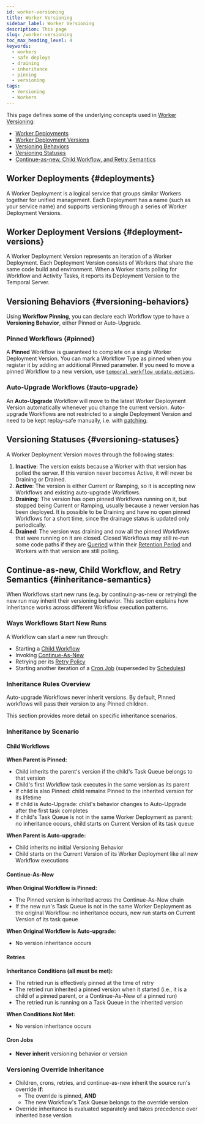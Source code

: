 ```yaml
---
id: worker-versioning
title: Worker Versioning
sidebar_label: Worker Versioning
description: This page 
slug: /worker-versioning
toc_max_heading_level: 4
keywords:
  - workers
  - safe deploys
  - draining
  - inheritance
  - pinning
  - versioning
tags:
  - Versioning
  - Workers
---
```


This page defines some of the underlying concepts used in [Worker Versioning](/production-deployment/worker-deployments/worker-versioning):

- [Worker Deployments](#deployments)
- [Worker Deployment Versions](#deployment-versions)
- [Versioning Behaviors](#versioning-behaviors)
- [Versioning Statuses](#versioning-statuses)
- [Continue-as-new, Child Workflow, and Retry Semantics](#inheritance-semantics)

## Worker Deployments {#deployments}

A Worker Deployment is a logical service that groups similar Workers together for unified management.
Each Deployment has a name (such as your service name) and supports versioning through a series of Worker Deployment Versions.

## Worker Deployment Versions {#deployment-versions}

A Worker Deployment Version represents an iteration of a Worker Deployment.
Each Deployment Version consists of Workers that share the same code build and environment.
When a Worker starts polling for Workflow and Activity Tasks, it reports its Deployment Version to the Temporal Server.

## Versioning Behaviors {#versioning-behaviors}

Using **Workflow Pinning**, you can declare each Workflow type to have a **Versioning Behavior**, either Pinned or Auto-Upgrade.

### Pinned Workflows {#pinned}

A **Pinned** Workflow is guaranteed to complete on a single Worker Deployment Version. You can mark a Workflow Type as pinned when you register it by adding an additional Pinned parameter. If you need to move a pinned Workflow to a new version, use [`temporal workflow update-options`](https://docs.temporal.io/cli/workflow#update-options).

### Auto-Upgrade Workflows {#auto-upgrade}

An **Auto-Upgrade** Workflow will move to the latest Worker Deployment Version automatically whenever you change the current version. Auto-upgrade Workflows are not restricted to a single Deployment Version and need to be kept replay-safe manually, i.e. with [patching](/workflow-definition#workflow-versioning).

## Versioning Statuses {#versioning-statuses}

A Worker Deployment Version moves through the following states:

1. **Inactive**: The version exists because a Worker with that version has polled the server. If this version never becomes Active, it will never be Draining or Drained.
2. **Active**: The version is either Current or Ramping, so it is accepting new Workflows and existing auto-upgrade Workflows.
3. **Draining**: The version has open pinned Workflows running on it, but stopped being Current or Ramping, usually because a newer version has been deployed. It is possible to be Draining and have no open pinned Workflows for a short time, since the drainage status is updated only periodically.
4. **Drained**: The version was draining and now all the pinned Workflows that were running on it are closed. Closed Workflows may still re-run some code paths if they are [Queried](https://docs.temporal.io/sending-messages#sending-queries) within their [Retention Period](https://docs.temporal.io/temporal-service/temporal-server#retention-period) and Workers with that version are still polling.

## Continue-as-new, Child Workflow, and Retry Semantics {#inheritance-semantics}

When Workflows start new runs (e.g. by continuing-as-new or retrying) the new run may inherit their versioning behavior. This section explains how inheritance works across different Workflow execution patterns.

### Ways Workflows Start New Runs

A Workflow can start a new run through:

- Starting a [Child Workflow](https://docs.temporal.io/child-workflows)
- Invoking [Continue-As-New](https://docs.temporal.io/workflow-execution/continue-as-new)
- Retrying per its [Retry Policy](https://docs.temporal.io/encyclopedia/retry-policies)
- Starting another iteration of a [Cron Job](https://docs.temporal.io/cron-job) (superseded by [Schedules](https://docs.temporal.io/schedule))

### Inheritance Rules Overview

Auto-upgrade Workflows never inherit versions.
By default, Pinned workflows will pass their version to any Pinned children.

This section provides more detail on specific inheritance scenarios.

### Inheritance by Scenario

#### Child Workflows

**When Parent is Pinned:**

- Child inherits the parent's version if the child's Task Queue belongs to that version
- Child's first Workflow task executes in the same version as its parent
- If child is also Pinned: child remains Pinned to the inherited version for its lifetime
- If child is Auto-Upgrade: child's behavior changes to Auto-Upgrade after the first task completes
- If child's Task Queue is not in the same Worker Deployment as parent: no inheritance occurs, child starts on Current Version of its task queue

**When Parent is Auto-upgrade:**

- Child inherits no initial Versioning Behavior
- Child starts on the Current Version of its Worker Deployment like all new Workflow executions

#### Continue-As-New

**When Original Workflow is Pinned:**

- The Pinned version is inherited across the Continue-As-New chain
- If the new run's Task Queue is not in the same Worker Deployment as the original Workflow: no inheritance occurs, new run starts on Current Version of its task queue

**When Original Workflow is Auto-upgrade:**

- No version inheritance occurs

#### Retries

**Inheritance Conditions (all must be met):**

- The retried run is effectively pinned at the time of retry
- The retried run inherited a pinned version when it started (i.e., it is a child of a pinned parent, or a Continue-As-New of a pinned run)
- The retried run is running on a Task Queue in the inherited version

**When Conditions Not Met:**

- No version inheritance occurs

#### Cron Jobs

- **Never inherit** versioning behavior or version

### Versioning Override Inheritance

- Children, crons, retries, and continue-as-new inherit the source run's override **if**:
  - The override is pinned, **AND**
  - The new Workflow's Task Queue belongs to the override version
- Override inheritance is evaluated separately and takes precedence over inherited base version
